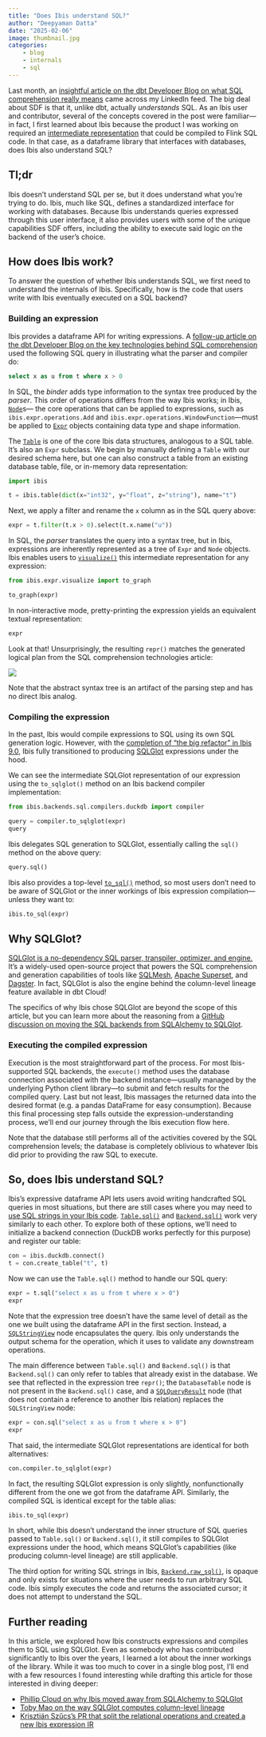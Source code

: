 ```yaml
---
title: "Does Ibis understand SQL?"
author: "Deepyaman Datta"
date: "2025-02-06"
image: thumbnail.jpg
categories:
    - blog
    - internals
    - sql
---
```


Last month, an [insightful article on the dbt Developer Blog on what SQL comprehension really means](https://docs.getdbt.com/blog/the-levels-of-sql-comprehension)
came across my LinkedIn feed. The big deal about SDF is that it, unlike dbt, actually _understands_
SQL. As an Ibis user and contributor, several of the concepts covered in the post were familiar—in
fact, I first learned about Ibis because the product I was working on required an
[intermediate representation](https://en.wikipedia.org/wiki/Intermediate_representation) that could
be compiled to Flink SQL code. In that case, as a dataframe library that interfaces with databases,
does Ibis also understand SQL?

## Tl;dr

Ibis doesn't understand SQL per se, but it does understand what you're trying to do. Ibis, much like
SQL, defines a standardized interface for working with databases. Because Ibis understands queries
expressed through this user interface, it also provides users with some of the unique capabilities
SDF offers, including the ability to execute said logic on the backend of the user's choice.

## How does Ibis work?

To answer the question of whether Ibis understands SQL, we first need to understand the internals of
Ibis. Specifically, how is the code that users write with Ibis eventually executed on a SQL backend?

### Building an expression

Ibis provides a dataframe API for writing expressions. A
[follow-up article on the dbt Developer Blog on the key technologies behind SQL comprehension](https://docs.getdbt.com/blog/sql-comprehension-technologies)
used the following SQL query in illustrating what the parser and compiler do:

```sql
select x as u from t where x > 0
```

In SQL, the _binder_ adds type information to the syntax tree produced by the _parser_. This order
of operations differs from the way Ibis works; in Ibis, [`Node`](../../concepts/internals.qmd#the-ibis.expr.types.node-class)s—
the core operations that can be applied to expressions, such as `ibis.expr.operations.Add` and
`ibis.expr.operations.WindowFunction`—must be applied to [`Expr`](../../concepts/internals.qmd#the-expr-class)
objects containing data type and shape information.

The [`Table`](../../reference/expression-tables.qmd#ibis.expr.types.relations.Table) is one of the
core Ibis data structures, analogous to a SQL table. It's also an `Expr` subclass. We begin by
manually defining a `Table` with our desired schema here, but one can also construct a table from an
existing database table, file, or in-memory data representation:

```python
import ibis

t = ibis.table(dict(x="int32", y="float", z="string"), name="t")
```

Next, we apply a filter and rename the `x` column as in the SQL query above:

```python
expr = t.filter(t.x > 0).select(t.x.name("u"))
```

In SQL, the _parser_ translates the query into a syntax tree, but in Ibis, expressions are
inherently represented as a tree of `Expr` and `Node` objects. Ibis enables users to [`visualize()`](../../reference/expression-tables.qmd#ibis.expr.types.relations.Table.visualize)
this intermediate representation for any expression:

```python
from ibis.expr.visualize import to_graph

to_graph(expr)
```

In non-interactive mode, pretty-printing the expression yields an equivalent textual representation:

```python
expr
```

Look at that! Unsurprisingly, the resulting `repr()` matches the generated logical plan from the SQL
comprehension technologies article:

![](logical_plan.png)

Note that the abstract syntax tree is an artifact of the parsing step and has no direct Ibis analog.

### Compiling the expression

In the past, Ibis would compile expressions to SQL using its own SQL generation logic. However, with
the [completion of "the big refactor" in Ibis 9.0](https://ibis-project.org/posts/ibis-version-9.0.0-release/),
Ibis fully transitioned to producing [SQLGlot](https://github.com/tobymao/sqlglot) expressions under
the hood.

We can see the intermediate SQLGlot representation of our expression using the `to_sqlglot()` method
on an Ibis backend compiler implementation:

```python
from ibis.backends.sql.compilers.duckdb import compiler

query = compiler.to_sqlglot(expr)
query
```

Ibis delegates SQL generation to SQLGlot, essentially calling the `sql()` method on the above query:

```python
query.sql()
```

Ibis also provides a top-level [`to_sql()`](../../reference/expression-generic.qmd#ibis.to_sql)
method, so most users don't need to be aware of SQLGlot or the inner workings of Ibis expression
compilation—unless they want to:

```python
ibis.to_sql(expr)
```

::: {.callout-tip}
## Why SQLGlot?

[SQLGlot is a no-dependency SQL parser, transpiler, optimizer, and engine.](https://sqlglot.com/sqlglot.html)
It's a widely-used open-source project that powers the SQL comprehension and generation capabilities
of tools like [SQLMesh](https://github.com/TobikoData/sqlmesh), [Apache Superset](https://github.com/apache/superset),
and [Dagster](https://github.com/dagster-io/dagster). In fact, SQLGlot is also the engine behind the
column-level lineage feature available in dbt Cloud!

The specifics of why Ibis chose SQLGlot are beyond the scope of this article, but you can learn more
about the reasoning from a [GitHub discussion on moving the SQL backends from SQLAlchemy to SQLGlot](https://github.com/ibis-project/ibis/discussions/7213).
:::

### Executing the compiled expression

Execution is the most straightforward part of the process. For most Ibis-supported SQL backends, the
`execute()` method uses the database connection associated with the backend instance—usually managed
by the underlying Python client library—to submit and fetch results for the compiled query. Last but
not least, Ibis massages the returned data into the desired format (e.g. a pandas DataFrame for easy
consumption). Because this final processing step falls outside the expression-understanding process,
we'll end our journey through the Ibis execution flow here.

Note that the database still performs all of the activities covered by the SQL comprehension levels;
the database is completely oblivious to whatever Ibis did prior to providing the raw SQL to execute.

## So, does Ibis understand SQL?

Ibis's expressive dataframe API lets users avoid writing handcrafted SQL queries in most situations,
but there are still cases where you may need to [use SQL strings in your Ibis code](../../how-to/extending/sql).
[`Table.sql()`](../../reference/expression-tables.qmd#ibis.expr.types.relations.Table.sql) and
[`Backend.sql()`](../../backends/duckdb.qmd#ibis.backends.duckdb.Backend.sql) work very similarly to
each other. To explore both of these options, we'll need to initialize a backend connection (DuckDB
works perfectly for this purpose) and register our table:

```python
con = ibis.duckdb.connect()
t = con.create_table("t", t)
```

Now we can use the `Table.sql()` method to handle our SQL query:

```python
expr = t.sql("select x as u from t where x > 0")
expr
```

Note that the expression tree doesn't have the same level of detail as the one we built using the
dataframe API in the first section. Instead, a [`SQLStringView`](../../reference/operations.qmd#ibis.expr.operations.relations.SQLStringView)
node encapsulates the query. Ibis only understands the output schema for the operation, which it
uses to validate any downstream operations.

The main difference between `Table.sql()` and `Backend.sql()` is that `Backend.sql()` can only refer
to tables that already exist in the database. We see that reflected in the expression tree `repr()`;
the `DatabaseTable` node is not present in the `Backend.sql()` case, and a [`SQLQueryResult`](../../reference/operations.qmd#ibis.expr.operations.relations.SQLQueryResult)
node (that does not contain a reference to another Ibis relation) replaces the `SQLStringView` node:

```python
expr = con.sql("select x as u from t where x > 0")
expr
```

That said, the intermediate SQLGlot representations are identical for both alternatives:

```python
con.compiler.to_sqlglot(expr)
```

In fact, the resulting SQLGlot expression is only slightly, nonfunctionally different from the one
we got from the dataframe API. Similarly, the compiled SQL is identical except for the table alias:

```python
ibis.to_sql(expr)
```

In short, while Ibis doesn't understand the inner structure of SQL queries passed to `Table.sql()`
or `Backend.sql()`, it still compiles to SQLGlot expressions under the hood, which means SQLGlot's
capabilities (like producing column-level lineage) are still applicable.

The third option for writing SQL strings in Ibis, [`Backend.raw_sql()`](../../backends/duckdb.qmd#ibis.backends.duckdb.Backend.raw_sql),
is opaque and only exists for situations where the user needs to run arbitrary SQL code. Ibis simply
executes the code and returns the associated cursor; it does not attempt to understand the SQL.

## Further reading

In this article, we explored how Ibis constructs expressions and compiles them to SQL using SQLGlot.
Even as somebody who has contributed significantly to Ibis over the years, I learned a lot about the
inner workings of the library. While it was too much to cover in a single blog post, I'll end with a
few resources I found interesting while drafting this article for those interested in diving deeper:

- [Phillip Cloud on why Ibis moved away from SQLAlchemy to SQLGlot](https://github.com/ibis-project/ibis/discussions/7213)
- [Toby Mao on the way SQLGlot computes column-level lineage](https://www.linkedin.com/posts/toby-mao_the-way-sqlglot-computes-column-level-lineage-activity-7166683013311852547-on21/)
- [Krisztián Szűcs's PR that split the relational operations and created a new Ibis expression IR](https://github.com/ibis-project/ibis/pull/7752)
